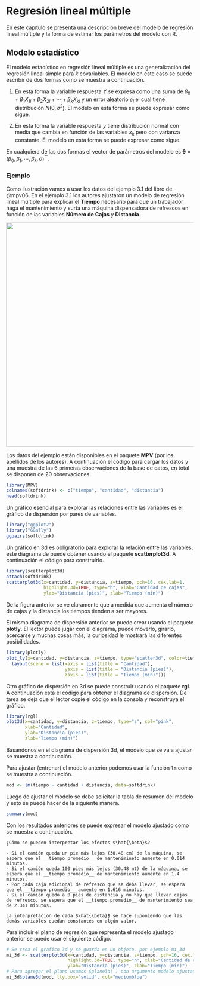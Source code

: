 # Regresión lineal múltiple {#rlm}
En este capítulo se presenta una descripción breve del modelo de regresión lineal múltiple y la forma de estimar los parámetros del modelo con R.

## Modelo estadístico {-}
El modelo estadístico en regresión lineal múltiple es una generalización del regresión lineal simple para $k$ covariables. El modelo en este caso se puede escribir de dos formas como se muestra a continuación.

1. En esta forma la variable respuesta $Y$ se expresa como una suma de $\beta_0 + \beta_1 X_{1i} + \beta_2 X_{2i} + \cdots + \beta_k X_{ki}$ y un error aleatorio $e_i$ el cual tiene distribución $N(0, \sigma^2)$. El modelo en esta forma se puede expresar como sigue.

\begin{align} \label{mod1}
Y_i &= \beta_0 + \beta_1 X_{1i} + \beta_2 X_{2i} + \cdots + \beta_k X_{ki} + \epsilon_i, \\ 
\epsilon_i &\sim N(0, \sigma^2)
\end{align}

2. En esta forma la variable respuesta $y$ tiene distribución normal con media que cambia en función de las variables $x_k$ pero con varianza constante. El modelo en esta forma se puede expresar como sigue.

\begin{align} \label{mod2}
Y_i &\sim N(\mu_i, \sigma^2), \\ 
\mu_i &= \beta_0 + \beta_1 X_{1i} + \beta_2 X_{2i} + \cdots + \beta_k X_{ki}, \\
\sigma^2 &= \text{constante}
\end{align}

En cualquiera de las dos formas el vector de parámetros del modelo es $\boldsymbol{\theta}=(\beta_0, \beta_1, \cdots, \beta_k, \sigma)^\top$. 

### Ejemplo {-}
Como ilustración vamos a usar los datos del ejemplo 3.1 del libro de @mpv06. En el ejemplo 3.1 los autores ajustaron un modelo de regresión lineal múltiple para explicar el __Tiempo__ necesario para que un trabajador haga el mantenimiento y surta una máquina dispensadora de refrescos en función de las variables __Número de Cajas__ y __Distancia__. 

<p align="center">
  <img src="images/ilustracion_refrescos.png" width="600">
</p>

Los datos del ejemplo están disponibles en el paquete **MPV**\index{MPV} (por los apellidos de los autores). A continuación el código para cargar los datos y una muestra de las 6 primeras observaciones de la base de datos, en total se disponen de 20 observaciones.

```r
library(MPV)
colnames(softdrink) <- c("tiempo", "cantidad", "distancia")
head(softdrink)
```

Un gráfico esencial para explorar las relaciones entre las variables es el gráfico de dispersión por pares de variables.

```r
library("ggplot2")
library("GGally")
ggpairs(softdrink)
```


Un gráfico en 3d es obligratorio para explorar la relación entre las variables, este diagrama de puede obtener usando el paquete **scatterplot3d**\index{scatterplot3d}. A continuación el código para construirlo.

```r
library(scatterplot3d)
attach(softdrink)
scatterplot3d(x=cantidad, y=distancia, z=tiempo, pch=16, cex.lab=1,
              highlight.3d=TRUE, type="h", xlab="Cantidad de cajas",
              ylab="Distancia (pies)", zlab="Tiempo (min)")
```

De la figura anterior se ve claramente que a medida que aumenta el número de cajas y la distancia los tiempos tienden a ser mayores.

El mismo diagrama de dispersión anterior se puede crear usando el paquete **plotly**\index{plotly}. El lector puede jugar con el diagrama, puede moverlo, girarlo, acercarse y muchas cosas más, la curiosidad le mostrará las diferentes posibilidades.

```r
library(plotly)
plot_ly(x=cantidad, y=distancia, z=tiempo, type="scatter3d", color=tiempo) %>% 
  layout(scene = list(xaxis = list(title = "Cantidad"),
                      yaxis = list(title = "Distancia (pies)"),
                      zaxis = list(title = "Tiempo (min)")))
```

Otro gráfico de dispersión en 3d se puede construir usando el paquete **rgl**\index{rgl}. A continuación está el código para obtener el diagrama de dispersión. De tarea se deja que el lector copie el código en la consola y reconstruya el gráfico.

```r
library(rgl)
plot3d(x=cantidad, y=distancia, z=tiempo, type="s", col="pink",
       xlab="Cantidad",
       ylab="Distancia (pies)",
       zlab="Tiempo (min)")
```

Basándonos en el diagrama de dispersión 3d, el modelo que se va a ajustar se muestra a continuación.

\begin{align}
Tiempo_i &\sim N(\mu_i, \sigma^2), \\ 
\mu_i &= \beta_0 + \beta_1 Cantidad_i + \beta_2 Distancia_i, \\
\sigma^2 &= \text{constante}
\end{align}

Para ajustar (entrenar) el modelo anterior podemos usar la función `lm` como se muestra a continuación.

```r
mod <- lm(tiempo ~ cantidad + distancia, data=softdrink)
```

Luego de ajustar el modelo se debe solicitar la tabla de resumen del modelo y esto se puede hacer de la siguiente manera.

```r
summary(mod)
```

Con los resultados anteriores se puede expresar el modelo ajustado como se muestra a continuación.

\begin{align}
\widehat{Tiempo}_i &\sim N(\hat{\mu}_i, \hat{\sigma}^2), \\ 
\hat{\mu}_i &= 2.341 + 1.616 \, Cantidad_i + 0.014 \, Distancia_i, \\
\hat{\sigma} &= 3.259
\end{align}

```block2
¿Cómo se pueden interpretar los efectos $\hat{\beta}$?
  
- Si el camión queda un pie más lejos (30.48 cm) de la máquina, se espera que el __tiempo promedio__ de mantenimineto aumente en 0.014 minutos.
- Si el camión queda 100 pies más lejos (30.48 mt) de la máquina, se espera que el __tiempo promedio__ de mantenimiento aumente en 1.4 minutos.
- Por cada caja adicional de refresco que se deba llevar, se espera que el __tiempo promedio__ aumente en 1.616 minutos.
- Si el camión quedó a 0 pies de distancia y no hay que llevar cajas de refresco, se espera que el __tiempo promedio__ de mantenimiento sea de 2.341 minutos.
```

```block2
La interpretación de cada $\hat{\beta}$ se hace suponiendo que las demás variables quedan constantes en algún valor.
```

Para incluir el plano de regresión que representa el modelo ajustado anterior se puede usar el siguiente código.

```r
# Se crea el grafico 3d y se guarda en un objeto, por ejemplo mi_3d
mi_3d <- scatterplot3d(x=cantidad, y=distancia, z=tiempo, pch=16, cex.lab=1,
                       highlight.3d=TRUE, type="h", xlab="Cantidad de cajas",
                       ylab="Distancia (pies)", zlab="Tiempo (min)")
# Para agregar el plano usamos $plane3d( ) con argumento modelo ajustado
mi_3d$plane3d(mod, lty.box="solid", col="mediumblue")
```

